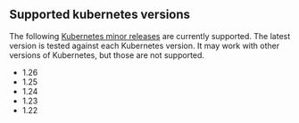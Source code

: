 ## Supported kubernetes versions

The following [Kubernetes minor releases][k8s-releases] are currently supported.
The latest version is tested against each Kubernetes version. It may work with
other versions of Kubernetes, but those are not supported.

* 1.26
* 1.25
* 1.24
* 1.23
* 1.22

[k8s-releases]: https://kubernetes.io/releases/